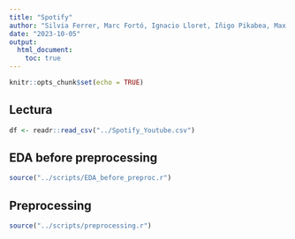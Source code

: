 ---
title: "Spotify"
author: "Silvia Ferrer, Marc Fortó, Ignacio Lloret, Iñigo Pikabea, Max Ticó and Rong Xing"
date: "2023-10-05"
output: 
  html_document:
    toc: true
---


```{r setup, include=FALSE}
knitr::opts_chunk$set(echo = TRUE)


```

## Lectura


```{r lectura, include=FALSE}
df <- readr::read_csv("../Spotify_Youtube.csv")
```
## EDA before preprocessing

```{r EDA b prpr}
source("../scripts/EDA_before_preproc.r")


```


## Preprocessing


```{r preprocessing, include=FALSE}
source("../scripts/preprocessing.r")
```